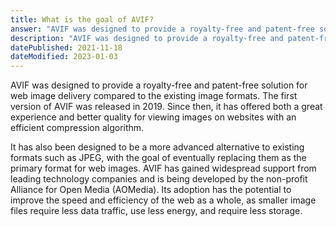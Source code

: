 ```yaml
---
title: What is the goal of AVIF?
answer: "AVIF was designed to provide a royalty-free and patent-free solution for web image delivery compared to the existing image formats. The first version of AVIF was released in 2019. Since then, it has offered both a great experience and better quality for viewing images on websites with an efficient compression algorithm."
description: "AVIF was designed to provide a royalty-free and patent-free solution for web image delivery compared to the existing image formats. The first version of AVIF was released in 2019. Since then, it has offered both a great experience and better quality for viewing images on websites with an efficient compression algorithm."
datePublished: 2021-11-18
dateModified: 2023-01-03
---
```


AVIF was designed to provide a royalty-free and patent-free solution for web image delivery compared to the existing image formats. The first version of AVIF was released in 2019. Since then, it has offered both a great experience and better quality for viewing images on websites with an efficient compression algorithm.

It has also been designed to be a more advanced alternative to existing formats such as JPEG, with the goal of eventually replacing them as the primary format for web images. AVIF has gained widespread support from leading technology companies and is being developed by the non-profit Alliance for Open Media (AOMedia). Its adoption has the potential to improve the speed and efficiency of the web as a whole, as smaller image files require less data traffic, use less energy, and require less storage.
